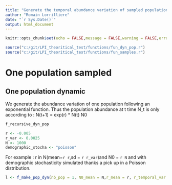 ```yaml
---
title: "Generate the temporal abundance variation of sampled population"
author: "Romain Lorrilliere"
date: "`r Sys.Date()`"
output: html_document
---
```


```r
knitr::opts_chunk$set(echo = FALSE,message = FALSE,warning = FALSE,error = FALSE)
```

```r
source("c:/git/LPI_theoritical_test/functions/fun_dyn_pop.r")
source("c:/git/LPI_theoritical_test/functions/fun_samples.r")
```

# One population sampled

## One population dynamic

We generate the abundance variation of one population following an exponential function. 
Thus the population abundance at t time N_t is only according to :
N(t+1) = exp(r) * N(t)
N0

```r
f_recursive_dyn_pop
```
```r
r <- -0.005
r_var <- 0.0025
N <- 1000
demographic_stocha <- "poisson"

```

For example :
r in N(mean=`r r`,sd = `r r_var`)and N0 = `r N` and with demographic stochasticity simulated thanks a pick up in a Poisson distribution. 

```r
l <- f_make_pop_dyn(nb_pop = 1, N0_mean = N,r_mean = r, r_temporal_var = r_var,demo_var= demographic_stocha, fig="print")


```

